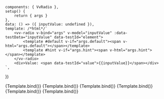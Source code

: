 
<Meta
	title="Components/Radio"
	component={VvRadio}
	args={defaultArgs}
	argTypes={argTypes}
/>

	components: { VvRadio },
	setup() {
		return { args }
	},
	data: () => ({ inputValue: undefined }),
	template: /*html*/`
		<vv-radio v-bind="args" v-model="inputValue" :data-testData="inputValue" data-testId="element">
			<template #default v-if="args.default"><span v-html="args.default"></span></template>
			<template #hint v-if="args.hint"><span v-html="args.hint"></span></template>
		</vv-radio>
		<div>Value: <span data-testId="value">{{inputValue}}</span></div> 
	`,
})

<Canvas>
	<Story name="Default" play={defaultTest}>
		{Template.bind()}
	</Story>
</Canvas>

<Canvas>
	<Story
		name="Disabled"
		play={defaultTest}
		args={{ disabled: true }}
		argTypes={{
			disabled: {
				control: {
					disable: true,
				},
			},
		}}
	>
		{Template.bind()}
	</Story>
</Canvas>

<Canvas>
	<Story
		name="Readonly"
		play={defaultTest}
		args={{ readonly: true }}
		argTypes={{
			readonly: {
				control: {
					disable: true,
				},
			},
		}}
	>
		{Template.bind()}
	</Story>
</Canvas>

<Canvas>
	<Story
		name="Invalid"
		play={defaultTest}
		args={{
			invalid: true,
			invalidLabel: 'You must accept terms and conditions',
			label: 'Accept terms and conditions',
		}}
		argTypes={{
			invalid: {
				control: {
					disable: true,
				},
			},
		}}
	>
		{Template.bind()}
	</Story>
</Canvas>

<Canvas>
	<Story
		name="Valid"
		play={defaultTest}
		args={{
			valid: true,
			validLabel: 'Thank you for accepting terms and conditions',
			label: 'Accept terms and conditions',
		}}
		argTypes={{
			valid: {
				control: {
					disable: true,
				},
			},
		}}
	>
		{Template.bind()}
	</Story>
</Canvas>

<Canvas>
	<Story
		name="Hint"
		play={defaultTest}
		args={{
			hintLabel: 'Please accept terms and conditions',
		}}
		argTypes={{
			hintLabel: {
				control: {
					disable: true,
				},
			},
		}}
	>
		{Template.bind()}
	</Story>
</Canvas>
